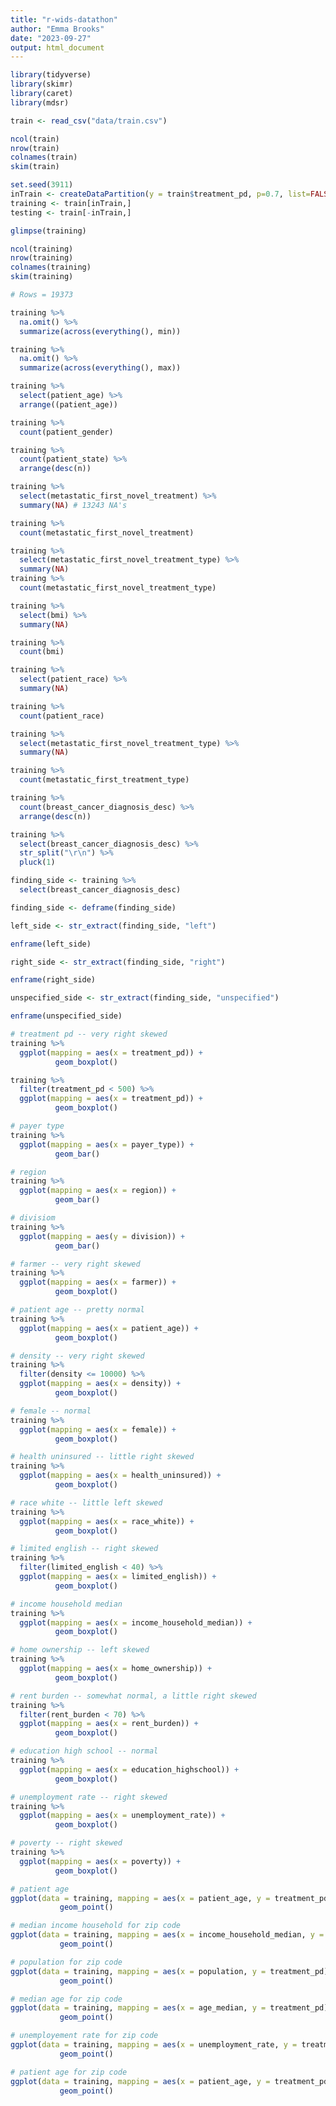 ```yaml
---
title: "r-wids-datathon"
author: "Emma Brooks"
date: "2023-09-27"
output: html_document
---
```


```r
library(tidyverse)
library(skimr)
library(caret)
library(mdsr)
```


```r
train <- read_csv("data/train.csv")
```
```r
ncol(train)
nrow(train)
colnames(train)
skim(train)

```

```r
set.seed(3911)
inTrain <- createDataPartition(y = train$treatment_pd, p=0.7, list=FALSE)
training <- train[inTrain,]
testing <- train[-inTrain,]
```

```r
glimpse(training)

ncol(training)
nrow(training)
colnames(training)
skim(training)

# Rows = 19373
```

```r
training %>%
  na.omit() %>%
  summarize(across(everything(), min))

training %>%
  na.omit() %>%
  summarize(across(everything(), max))

training %>%
  select(patient_age) %>%
  arrange((patient_age))

training %>%
  count(patient_gender)

training %>%
  count(patient_state) %>%
  arrange(desc(n))

training %>% 
  select(metastatic_first_novel_treatment) %>%
  summary(NA) # 13243 NA's

training %>%
  count(metastatic_first_novel_treatment)

training %>% 
  select(metastatic_first_novel_treatment_type) %>%
  summary(NA)
training %>%
  count(metastatic_first_novel_treatment_type)

training %>% 
  select(bmi) %>%
  summary(NA)

training %>%
  count(bmi)

training %>% 
  select(patient_race) %>%
  summary(NA)

training %>%
  count(patient_race)

training %>% 
  select(metastatic_first_novel_treatment_type) %>%
  summary(NA)

training %>%
  count(metastatic_first_treatment_type)

training %>%
  count(breast_cancer_diagnosis_desc) %>%
  arrange(desc(n))
```

```r
training %>%
  select(breast_cancer_diagnosis_desc) %>%
  str_split("\r\n") %>%
  pluck(1)

```


```r
finding_side <- training %>%
  select(breast_cancer_diagnosis_desc)

finding_side <- deframe(finding_side)

left_side <- str_extract(finding_side, "left")

enframe(left_side)
```
```r
right_side <- str_extract(finding_side, "right")

enframe(right_side)
```

```r
unspecified_side <- str_extract(finding_side, "unspecified")

enframe(unspecified_side)
```

```r
# treatment pd -- very right skewed
training %>%
  ggplot(mapping = aes(x = treatment_pd)) +
          geom_boxplot()

training %>%
  filter(treatment_pd < 500) %>%
  ggplot(mapping = aes(x = treatment_pd)) +
          geom_boxplot()
```


```r
# payer type
training %>%
  ggplot(mapping = aes(x = payer_type)) +
          geom_bar()

# region
training %>%
  ggplot(mapping = aes(x = region)) +
          geom_bar()

# divisiom
training %>%
  ggplot(mapping = aes(y = division)) +
          geom_bar()

# farmer -- very right skewed
training %>%
  ggplot(mapping = aes(x = farmer)) +
          geom_boxplot()

# patient age -- pretty normal
training %>%
  ggplot(mapping = aes(x = patient_age)) +
          geom_boxplot()

# density -- very right skewed
training %>%
  filter(density <= 10000) %>%
  ggplot(mapping = aes(x = density)) +
          geom_boxplot()

# female -- normal
training %>%
  ggplot(mapping = aes(x = female)) +
          geom_boxplot()

# health uninsured -- little right skewed
training %>%
  ggplot(mapping = aes(x = health_uninsured)) +
          geom_boxplot()

# race white -- little left skewed
training %>%
  ggplot(mapping = aes(x = race_white)) +
          geom_boxplot()

# limited english -- right skewed
training %>%
  filter(limited_english < 40) %>%
  ggplot(mapping = aes(x = limited_english)) +
          geom_boxplot()

```
```r
# income household median
training %>%
  ggplot(mapping = aes(x = income_household_median)) +
          geom_boxplot()

# home ownership -- left skewed
training %>%
  ggplot(mapping = aes(x = home_ownership)) +
          geom_boxplot()

# rent burden -- somewhat normal, a little right skewed
training %>%
  filter(rent_burden < 70) %>%
  ggplot(mapping = aes(x = rent_burden)) +
          geom_boxplot()

# education high school -- normal
training %>%
  ggplot(mapping = aes(x = education_highschool)) +
          geom_boxplot()

# unemployment rate -- right skewed
training %>%
  ggplot(mapping = aes(x = unemployment_rate)) +
          geom_boxplot()

# poverty -- right skewed
training %>%
  ggplot(mapping = aes(x = poverty)) +
          geom_boxplot()
```


```r
# patient age
ggplot(data = training, mapping = aes(x = patient_age, y = treatment_pd)) +
           geom_point()

# median income household for zip code
ggplot(data = training, mapping = aes(x = income_household_median, y = treatment_pd)) +
           geom_point()

# population for zip code
ggplot(data = training, mapping = aes(x = population, y = treatment_pd)) +
           geom_point()

# median age for zip code
ggplot(data = training, mapping = aes(x = age_median, y = treatment_pd)) +
           geom_point()

# unemployement rate for zip code
ggplot(data = training, mapping = aes(x = unemployment_rate, y = treatment_pd)) +
           geom_point()

# patient age for zip code 
ggplot(data = training, mapping = aes(x = patient_age, y = treatment_pd)) +
           geom_point()


```

```r

```

